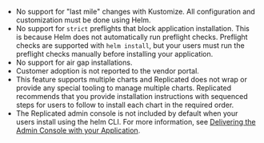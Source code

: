 * No support for "last mile" changes with Kustomize. All configuration and customization must be done using Helm.
* No support for `strict` preflights that block application installation. This is because Helm does not automatically run preflight checks. Preflight checks are supported with `helm install`, but your users must run the preflight checks manually before installing your application.
* No support for air gap installations.
* Customer adoption is not reported to the vendor portal.
* This feature supports multiple charts and Replicated does not wrap or provide any special tooling to manage multiple charts. Replicated recommends that you provide installation instructions with sequenced steps for users to follow to install each chart in the required order.
* The Replicated admin console is not included by default when your users install using the helm CLI. For more information, see [Delivering the Admin Console with your Application](/vendor/helm-install#deliver-admin-console).